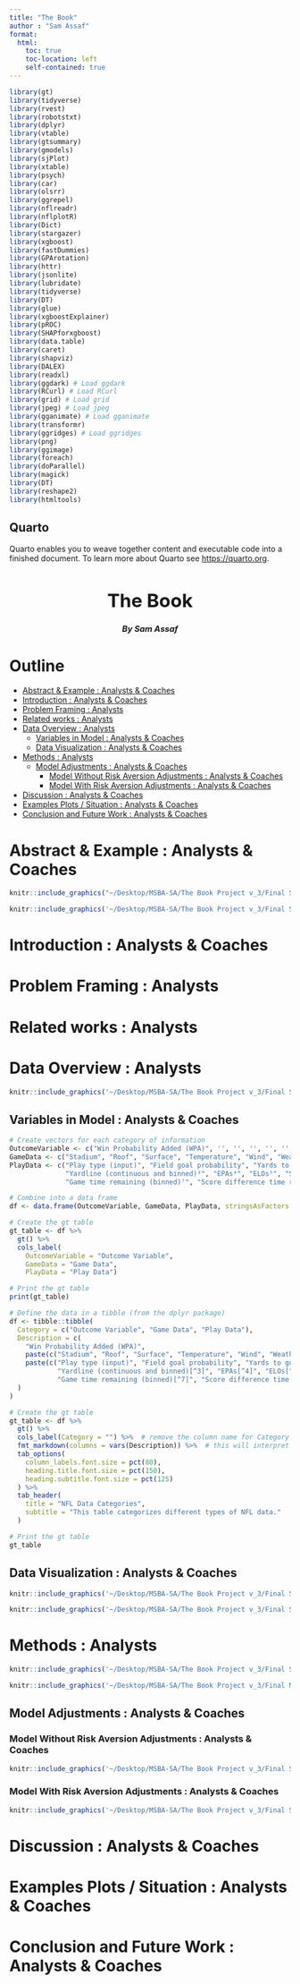 ```yaml
---
title: "The Book"
author : "Sam Assaf"
format:
  html:
    toc: true
    toc-location: left
    self-contained: true
---
```


```r
library(gt)
library(tidyverse) 
library(rvest)
library(robotstxt)
library(dplyr)
library(vtable)
library(gtsummary)
library(gmodels)
library(sjPlot)
library(xtable)
library(psych)
library(car)
library(olsrr)
library(ggrepel)
library(nflreadr)
library(nflplotR)
library(Dict)
library(stargazer)
library(xgboost)
library(fastDummies)
library(GPArotation)
library(httr)
library(jsonlite)
library(lubridate)
library(tidyverse)
library(DT)
library(glue)
library(xgboostExplainer)
library(pROC)
library(SHAPforxgboost)
library(data.table)
library(caret)
library(shapviz)
library(DALEX)
library(readxl)
library(ggdark) # Load ggdark
library(RCurl) # Load RCurl
library(grid) # Load grid
library(jpeg) # Load jpeg
library(gganimate) # Load gganimate
library(transformr)
library(ggridges) # Load ggridges
library(png)
library(ggimage)
library(foreach)
library(doParallel)
library(magick)
library(DT)
library(reshape2)
library(htmltools)
```


## Quarto

Quarto enables you to weave together content and executable code into a finished document. To learn more about Quarto see <https://quarto.org>.

<h1 style="text-align: center; font-size:25pt">**The Book**</h1>
<h4 style="text-align: center; font-size:11pt">*By Sam Assaf*</h4>


# Outline {-}

- [Abstract & Example : Analysts & Coaches](#abstract-example--analysts--coaches)
- [Introduction : Analysts & Coaches](#introduction--analysts--coaches)
- [Problem Framing : Analysts](#problem-framing--analysts)
- [Related works : Analysts](#related-works--analysts)
- [Data Overview : Analysts](#data-overview--analysts)
  - [Variables in Model : Analysts & Coaches](#variables-in-model--analysts--coaches)
  - [Data Visualization : Analysts & Coaches](#data-visualization--analysts--coaches)
- [Methods : Analysts](#methods-:-analysts)
  - [Model Adjustments : Analysts & Coaches](#model-adjustments--analysts--coaches)
    - [Model Without Risk Aversion Adjustments : Analysts & Coaches](#model-without-risk-aversion-adjustments--analysts--coaches)
    - [Model With Risk Aversion Adjustments : Analysts & Coaches](#model-with-risk-aversion-adjustments--analysts--coaches)
- [Discussion : Analysts & Coaches](#discussion--analysts--coaches)
- [Examples Plots / Situation : Analysts & Coaches](#examples-plots--situation--analysts--coaches)
- [Conclusion and Future Work : Analysts & Coaches](#conclusion-and-future-work--analysts--coaches)

# Abstract & Example : Analysts & Coaches {#abstract-example--analysts--coaches}

```r
knitr::include_graphics("~/Desktop/MSBA-SA/The Book Project v_3/Final Submission/Game Prediction/Tile Visualizations 05 Yardline Cat Binary Play Type Diff Go or Not Go/4th Quarter : 7 - 4 minutes left : Losing by 3 to tied.png")
```


```r
knitr::include_graphics('~/Desktop/MSBA-SA/The Book Project v_3/Final Submission/Visualizations/play_type_by_situation.png')
```

# Introduction : Analysts & Coaches {#introduction--analysts--coaches}

# Problem Framing : Analysts {#problem-framing--analysts}

# Related works : Analysts {#related-works--analysts}

# Data Overview : Analysts {#data-overview--analysts}

```r
knitr::include_graphics('~/Desktop/MSBA-SA/The Book Project v_3/Final Submission/Visualizations/wpa_by_yardline_and_yardline_cat.png')
```

## Variables in Model : Analysts & Coaches {#variables-in-model--analysts--coaches}



```r
# Create vectors for each category of information
OutcomeVariable <- c("Win Probability Added (WPA)", '', '', '', '', '', '', '', '')
GameData <- c("Stadium", "Roof", "Surface", "Temperature", "Wind", "Weather detail", '', '', '')
PlayData <- c("Play type (input)", "Field goal probability", "Yards to go (first down or score)", 
              "Yardline (continuous and binned)³", "EPAs⁴", "ELOs⁵", "Score differential (binned)⁶", 
              "Game time remaining (binned)⁷", "Score difference time ratio⁸")

# Combine into a data frame
df <- data.frame(OutcomeVariable, GameData, PlayData, stringsAsFactors = FALSE)

# Create the gt table
gt_table <- df %>%
  gt() %>%
  cols_label(
    OutcomeVariable = "Outcome Variable",
    GameData = "Game Data",
    PlayData = "Play Data")

# Print the gt table
print(gt_table)
```


```r
# Define the data in a tibble (from the dplyr package)
df <- tibble::tibble(
  Category = c("Outcome Variable", "Game Data", "Play Data"),
  Description = c(
    "Win Probability Added (WPA)", 
    paste(c("Stadium", "Roof", "Surface", "Temperature", "Wind", "Weather detail"), collapse = "; "),
    paste(c("Play type (input)", "Field goal probability", "Yards to go (first down or score)", 
            "Yardline (continuous and binned)[^3]", "EPAs[^4]", "ELOs[^5]", "Score differential (binned)[^6]", 
            "Game time remaining (binned)[^7]", "Score difference time ratio[^8]"), collapse = "; ")
  )
)

# Create the gt table
gt_table <- df %>%
  gt() %>%
  cols_label(Category = "") %>%  # remove the column name for Category
  fmt_markdown(columns = vars(Description)) %>%  # this will interpret the Markdown syntax in the Description column
  tab_options(
    column_labels.font.size = pct(80),
    heading.title.font.size = pct(150),
    heading.subtitle.font.size = pct(125)
  ) %>%
  tab_header(
    title = "NFL Data Categories",
    subtitle = "This table categorizes different types of NFL data."
  )

# Print the gt table
gt_table
```


[^3]: Quantitative : 1 - 60 & Categorical / Bins : [1, 5], [6, 15], [16, 25], [26, 38], [39 to 45], [46, 60]
[^4]: Expected Points Added (EPAs) are a measure of the expected point value at the start of a play. Various aggregated and lagged measures - for both teams, offensive pass & run game, defensive pass & run game.
[^5]: ELO ratings are used to rank teams and specific features of a team based on their performance. Various aggregated and lagged measures - for both teams, offensive pass & run game, defensive pass & run game
[^6]: Categorical / Bins : (-∞,17], [-16,-9], [-8,-4], [-3,0], [1,3], [4, 8], [9, 16], [17,∞)
[^7]: Categorical / Bins : First Quarter : [15,0], Second Quarter : [15,4), [4, 2), [2,0], Third Quarter: [15,0], Fourth Quarter : [15, 7), [7, 4), [4, 2), [2, 0]
[^8]: Score difference time ratio is addressing the relationship between score differential and time remaining. The average time remaining for each bin of time remaining and most frequently occurring score differential for each bin to calculate this measure




## Data Visualization : Analysts & Coaches {#data-visualization--analysts--coaches}

```r
knitr::include_graphics('~/Desktop/MSBA-SA/The Book Project v_3/Final Submission/Visualizations/wpa_violin_by_play_type_game_time_cat.png')
```



```r
knitr::include_graphics('~/Desktop/MSBA-SA/The Book Project v_3/Final Submission/Visualizations/offense_run_elo_pre_game_pos_vs_run_epa_cumulative_lagged_1_week.png')
```


# Methods : Analysts {#methods-:-analysts}


```r
knitr::include_graphics('~/Desktop/MSBA-SA/The Book Project v_3/Final Submission/Visualizations/best_final_4th_05_shap_plot.png')
```


```r
knitr::include_graphics('~/Desktop/MSBA-SA/The Book Project v_3/Final Model v0/Plots for Write Up/fg_plot_holder.png')
```

## Model Adjustments : Analysts & Coaches {#model-adjustments--analysts--coaches}

### Model Without Risk Aversion Adjustments : Analysts & Coaches {#model-without-risk-aversion-adjustments--analysts--coaches}

```r
knitr::include_graphics('~/Desktop/MSBA-SA/The Book Project v_3/Final Submission/Game Prediction/Tile Visualizations 05 Yardline Cat Binary Play Type Diff Go or Not Go No Adj/4th Quarter : 15 - 7 minutes left : Losing by 8 to 4.png')
```


### Model With Risk Aversion Adjustments : Analysts & Coaches {#model-with-risk-aversion-adjustments--analysts--coaches}

```r
knitr::include_graphics('~/Desktop/MSBA-SA/The Book Project v_3/Final Submission/Game Prediction/Tile Visualizations 05 Yardline Cat Binary Play Type Diff Go or Not Go/4th Quarter : 15 - 7 minutes left : Losing by 8 to 4.png')
```


# Discussion : Analysts & Coaches {#discussion--analysts--coaches}

# Examples Plots / Situation : Analysts & Coaches {#examples-plots--situation--analysts--coaches}

# Conclusion and Future Work : Analysts & Coaches {#conclusion-and-future-work--analysts--coaches}